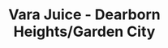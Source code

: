 ---
title: Vara Juice - Dearborn Heights/Garden City
image: ../images/vara-juice.png
featured: false
tags:
    - juice
    - smoothies
description: 100% naturally sourced juices and smoothies. We only use fresh ingredients without any artificial powders or shortcutes.
link: https://www.varajuice.com
instagram: https://www.instagram.com/varajuice
phone: tel:313-915-5909
apple:  https://maps.apple.com/place?place-id=I1BAF75D18D916748&address=217+Inkster+Rd%2C+Garden+City%2C+MI++48135%2C+United+States&coordinate=42.3128581%2C-83.3113647&name=Vara+Juice&_provider=9902
google: https://maps.app.goo.gl/aPGuxurjshsHUBYe9
hours:
    sunday: Noon - 11pm
    monday: Noon - 11pm
    tuesday: Noon - 11pm
    wednesday: Noon - 11pm
    thursday: Noon - 11pm
    friday: Noon - 11pm
    saturday: Noon - 11pm
---